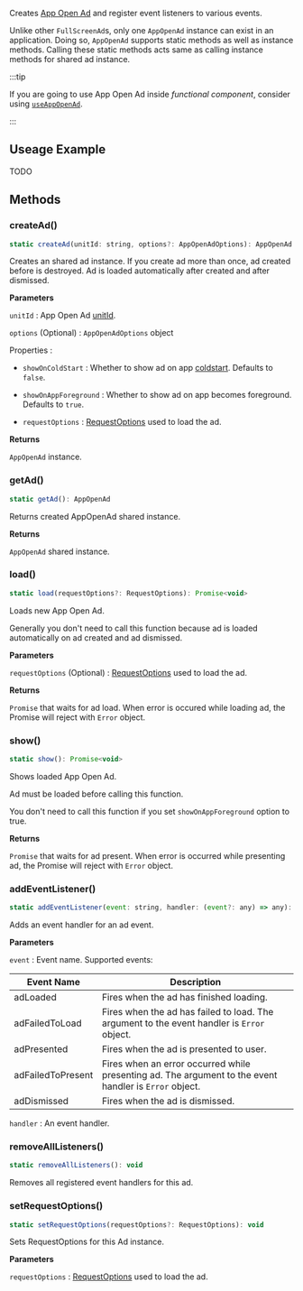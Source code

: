 Creates [App Open Ad](https://developers.google.com/admob/android/app-open-ads) and register event listeners to various events.

Unlike other `FullScreenAd`s, only one `AppOpenAd` instance can exist in an application. Doing so, `AppOpenAd` supports static methods as well as instance methods. Calling these static methods acts same as calling instance methods for shared ad instance.

:::tip

If you are going to use App Open Ad inside _functional component_, consider using [`useAppOpenAd`](/docs/api/hooks/useAppOpenAd).

:::

## Useage Example

TODO

## Methods

### createAd()

```js
static createAd(unitId: string, options?: AppOpenAdOptions): AppOpenAd
```

Creates an shared ad instance. If you create ad more than once, ad created before is destroyed. Ad is loaded automatically after created and after dismissed.

**Parameters**

`unitId` : App Open Ad [unitId](https://support.google.com/admob/answer/7356431).

`options` (Optional) : `AppOpenAdOptions` object

Properties :

- `showOnColdStart` : Whether to show ad on app [coldstart](https://developers.google.com/admob/android/app-open-ads#coldstart). Defaults to `false`.

- `showOnAppForeground` : Whether to show ad on app becomes foreground. Defaults to `true`.

- `requestOptions` : [RequestOptions](/docs/api/types/RequestOptions) used to load the ad.

**Returns**

`AppOpenAd` instance.

### getAd()

```js
static getAd(): AppOpenAd
```

Returns created AppOpenAd shared instance.

**Returns**

`AppOpenAd` shared instance.

### load()

```js
static load(requestOptions?: RequestOptions): Promise<void>
```

Loads new App Open Ad.

Generally you don't need to call this function because ad is loaded automatically on ad created and ad dismissed.

**Parameters**

`requestOptions` (Optional) : [RequestOptions](/docs/api/types/RequestOptions) used to load the ad.

**Returns**

`Promise` that waits for ad load. When error is occured while loading ad, the Promise will reject with `Error` object.

### show()

```js
static show(): Promise<void>
```

Shows loaded App Open Ad.

Ad must be loaded before calling this function.

You don't need to call this function if you set `showOnAppForeground` option to true.

**Returns**

`Promise` that waits for ad present. When error is occurred while presenting ad, the Promise will reject with `Error` object.

### addEventListener()

```js
static addEventListener(event: string, handler: (event?: any) => any): void
```

Adds an event handler for an ad event.

**Parameters**

`event` : Event name. Supported events:

| Event Name        | Description                                                                                            |
| ----------------- | ------------------------------------------------------------------------------------------------------ |
| adLoaded          | Fires when the ad has finished loading.                                                                |
| adFailedToLoad    | Fires when the ad has failed to load. The argument to the event handler is `Error` object.             |
| adPresented       | Fires when the ad is presented to user.                                                                |
| adFailedToPresent | Fires when an error occurred while presenting ad. The argument to the event handler is `Error` object. |
| adDismissed       | Fires when the ad is dismissed.                                                                        |

`handler` : An event handler.

### removeAllListeners()

```js
static removeAllListeners(): void
```

Removes all registered event handlers for this ad.

### setRequestOptions()

```js
static setRequestOptions(requestOptions?: RequestOptions): void
```

Sets RequestOptions for this Ad instance.

**Parameters**

`requestOptions` : [RequestOptions](/docs/api/types/RequestOptions) used to load the ad.
